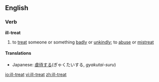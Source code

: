 ==English==
===Verb===
'''ill-treat'''
# to [[treat]] someone or something [[badly]] or [[unkindly]]; to [[abuse]] or [[mistreat]]
==== Translations ====
{{trans-top|to treat someone badly}}
*Japanese: [[虐待する]](ぎゃくたいする, ''gyakutai-suru'')
{{trans-mid}}
{{trans-bottom}}

[[io:ill-treat]]
[[vi:ill-treat]]
[[zh:ill-treat]]